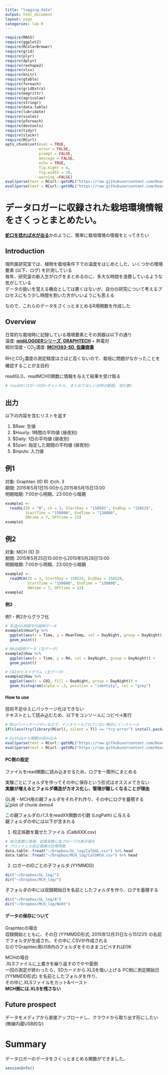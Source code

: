 ```yaml
---
title: "logging_data"
output: html_document
layout: page
categories: lab R
---
```


```r
require(MASS)
require(ggplot2)
require(RColorBrewer) 
require(grid)
require(plyr)
require(dplyr)
require(reshape2)
require(xlsx)
require(knitr)
require(gtable)
require(foreach)
require(gridExtra)
require(magrittr)
require(agricolae)
require(stringr)
require(data.table)
require(lubridate)
require(scales)
require(pforeach)
require(devtools)
require(tidyr)
require(slackr)
require(RCurl)
opts_chunk$set(eval = TRUE,
               error = FALSE,
               prompt = FALSE,
               message = FALSE,
               echo = TRUE,
               fig.hight = 4,
               fig.width = 10,
               warning =FALSE)
eval(parse(text = RCurl::getURL("https://raw.githubusercontent.com/KeachMurakami/Sources/master/Graphtech.R", ssl.verifypeer = FALSE)))
eval(parse(text = RCurl::getURL("https://raw.githubusercontent.com/KeachMurakami/Sources/master/MCH.R", ssl.verifypeer = FALSE)))
```

# データロガーに収録された栽培環境情報をさくっとまとめたい。  

[**蛇口を捻れば水が出る**](https://github.com/dichika/jaguchi)かのように、簡単に栽培環境の情報をとってきたい  


## Introduction
現所属研究室では、植物を栽培条件下での温度をはじめとした、いくつかの環境要素 (以下、ログ) を計測している  
毎年、研究室の新入生がログをまとめるのに、多大な時間を浪費しているような気がしている  
データの扱いを覚える機会としては悪くはないが、自分の研究について考えるプロセスにもう少し時間を割いた方がいいようにも思える  

なので、これらのデータをさくっとまとめるR用関数を作成した  


## Overview

日常的な栽培時に記録している環境要素とその測器は以下の通り  
温度: [**midiLOGGERシリーズ, GRAPHTECH**](http://www.graphtec.co.jp/site_instrument/instrument/gl220/) + 熱電対  
相対湿度・CO<sub>2</sub>濃度: [**MCH383-SD, 佐藤商事**](http://www.ureruzo.com/gas/CO2mch.htm)

RHとCO<sub>2</sub>濃度の測定精度はさほど高くないので、栽培に問題がなかったことを確認することが主目的  

readGL()、readMCH()関数に情報を与えて結果を受け取る  

```r
# readXX(ロガーのID+チャンネル, まとめてほしい日時の範囲, 他引数)
```

## 出力
以下の内容を含むリストを返す  

1. $Raw: 生値
2. $Hourly: 1時間の平均値 (昼夜別)  
3. $Daily: 1日の平均値 (昼夜別)  
4. $Span: 指定した期間の平均値 (昼夜別)  
5. $inputs: 入力値

## 例1
対象: Graphtec (ID B) のch. 3  
期間: 2015年5月1日15:00から2015年5月15日13:00  
明期暗期: 7:00から明期、23:00から暗期  
```r
example1 <-
  readGL(ID = "B", ch = 3, StartDay = "150501", EndDay = "150515",
         StartTime = "150000", EndTime = "130000",
         ONtime = 7, OFFtime = 23)
example1
```


## 例2
対象: MCH (ID 3)  
期間: 2015年5月25日15:00から2015年5月28日13:00  
明期暗期: 7:00から明期、23:00から暗期  
```r
example2 <-
  readMCH(ID = 3, StartDay = 150525, EndDay = 150528,
          StartTime = "150000", EndTime = "130000",
          ONtime = 7, OFFtime = 23)
example2
```


#### 例3
例1・例2からグラフ化  
```r
# 気温の1時間平均経時データ  
example1$Hourly %>%  
  ggplot(aes(x = Time, y = MeanTemp, col = DayNight, group = DayNight)) +  
  geom_point()

# RHの経時データ (生データ)  
example2$Raw %>%  
  ggplot(aes(x = Time, y = RH, col = DayNight, group = DayNight)) +  
  geom_point()

# CO2のヒストグラム (生データ)  
example2$Raw %>%  
  ggplot(aes(x = CO2, fill = DayNight, group = DayNight)) +  
  geom_histogram(alpha = .3, position = "identity", col = "grey")
```

#### How to use  

技術不足ゆえにパッケージ化はできない  
テキストとして読み込むため、以下をコンソールにコピペ→実行  
```r
# RCurlパッケージがいるので、インストールされていない場合にインストール
if(class(try(library(RCurl), silent = T)) == "try-error") install.packages("RCurl")

# Githubから関数の読み込み
eval(parse(text = RCurl::getURL("https://raw.githubusercontent.com/KeachMurakami/Sources/master/Graphtech.R", ssl.verifypeer = FALSE)))
eval(parse(text = RCurl::getURL("https://raw.githubusercontent.com/KeachMurakami/Sources/master/MCH.R", ssl.verifypeer = FALSE)))
```

#### PC側の設定
ファイルをread関数に読み込ませるため、ログを一箇所にまとめる  

実験ごとにフォルダを作ってその中に保存という形式はオススメできない   
<b>実験が増えるとフォルダ構造がカオス化し、管理が難しくなることが理由</b>  

GL用・MCH用の親フォルダをそれぞれ作り、その中にログを蓄積する  
![plot of chunk demo4](/figure/source/2016-01-31-log_environment/fig4.svg)


この親フォルダのパスをreadXX関数の引数 (LogPath) に与える  
親フォルダの中には以下が含まれる  

1. 校正係数を載せたファイル (CalbXXX.csv)  
```r
# 独立変数に真値、従属変数に各プローブの表示値を
# プロットした校正直線の回帰係数
data.table::fread("~/Dropbox/GL_log/CalbGL.csv") %>% head
data.table::fread("~/Dropbox/MCH_log/CalbMCH.csv") %>% head
```
2. ロガーのIDごとの子フォルダ (YYMMDD)  
```r
dir("~/Dropbox/GL_log/")
dir("~/Dropbox/MCH_log/")
```
子フォルダの中には収録開始日を名前としたフォルダを作り、ログを蓄積する  
```r
dir("~/Dropbox/GL_log/A")
dir("~/Dropbox/MCH_log/No03")
```

#### データの保存について  
Graphtecの場合  
収録開始とともに、その日 (YYMMDD形式, 2015年12月31日なら151231) の名前でフォルダが生成され、その中に.CSVが作成される  
なのでGraphtec用USB内のフォルダをそのままコピペすればOK  
  
MCHの場合  
.XLSファイルに上書きを繰り返すのでやや面倒  
一回の測定が終わったら、SDカードから.XLSを吸い上げる 
PC側に測定開始日 (YYMMDD形式) を名前としたフォルダを作り、  
その中に.XLSファイルをカット&ペースト  
<b>MCH側には.XLSを残さない</b> 

## Future prospect  
データをメディアから直接アップロードし、クラウドから取り出す形にしたい (無線内蔵USB的な)   

# Summary
データロガーのデータをさくっとまとめる関数ができました。  
```r
sessionInfo()
```